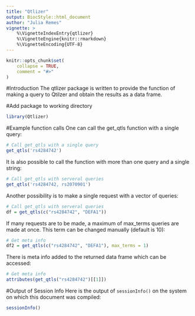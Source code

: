 ```yaml
---
title: "Qtlizer"
output: BiocStyle::html_document
author: "Julia Remes"
vignette: >
    %\VignetteIndexEntry{qtlizer}
    %\VignetteEngine{knitr::rmarkdown}
    %\VignetteEncoding{UTF-8}
---
```



```r
knitr::opts_chunk$set(
    collapse = TRUE,
    comment = "#>"
)
```

#Introduction 
The qtlizer package is written to provide the function of making a query 
to Qtilzer and obtain the results as a data frame.

#Add package to working directory
```r
library(Qtlizer)
```


#Example function calls
One can call the get_qtls function with a single query: 
```r
# Call get_qtls with a single query
get_qtls('rs4284742')
```

It is also possible to call the function 
with more than one query and a single string:
```r
# Call get_qtls with serveral queries
get_qtls('rs4284742, rs2070901')
```

Another possibility is to make a single request with a vector of queries:
```r
# Call get_qtls with serveral queries
df = get_qtls(c("rs4284742", "DEFA1"))
```

If many requests are to be made, 
a maximum of max_terms queries are made at once. 
This term can be changed manually (default is 10):
```r
# Get meta info
df2 = get_qtls(c("rs4284742", "DEFA1"), max_terms = 1)
```

There is meta info added to the returned data frame which can be accessed:
```r
# Get meta info
attributes(get_qtls("rs4284742")[[1]])
```
#Output of Session Info
Here is the output of ```sessionInfo()``` on the system 
on which this document was compiled: 
```r
sessionInfo()
```

